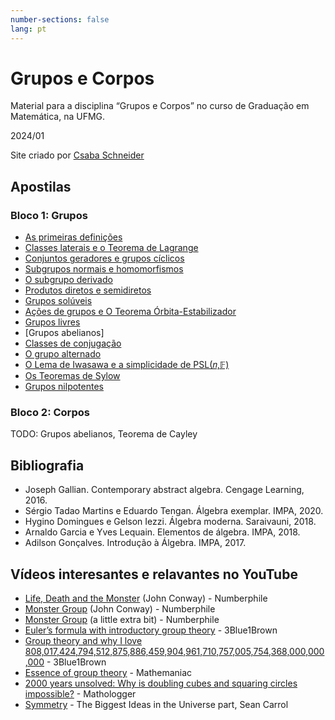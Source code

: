 ```yaml
---
number-sections: false
lang: pt
---
```


# Grupos e Corpos {.unnumbered}

Material para a disciplina "Grupos e Corpos" no curso de Graduação em Matemática, na UFMG. 

2024/01


Site criado por [Csaba Schneider](https://schcs.github.io/WP/)

## Apostilas

### Bloco 1: Grupos 

* [As primeiras definições](definitions.qmd)
* [Classes laterais e o Teorema de Lagrange](lagrange.qmd)
* [Conjuntos geradores e grupos cíclicos](geradores.qmd)
* [Subgrupos normais e homomorfismos](normais.qmd)
* [O subgrupo derivado](derivado.qmd)
* [Produtos diretos e semidiretos](products.qmd)
* [Grupos solúveis](soluble.qmd)
* [Ações de grupos e O Teorema Órbita-Estabilizador](actions.qmd)
* [Grupos livres](livres.qmd)
* [Grupos abelianos]
* [Classes de conjugação](classes.qmd)
* [O grupo alternado](alternado.qmd)
* [O Lema de Iwasawa e a simplicidade de PSL(𝑛,𝔽)](psl.qmd)
* [Os Teoremas de Sylow](sylow.qmd)
* [Grupos nilpotentes](nilpotent.qmd)

### Bloco 2: Corpos

TODO: Grupos abelianos, Teorema de Cayley

## Bibliografia
* Joseph Gallian. Contemporary abstract algebra. Cengage Learning, 2016.
* Sérgio Tadao Martins e Eduardo Tengan. Álgebra exemplar. IMPA, 2020.
* Hygino Domingues e Gelson Iezzi. Álgebra moderna. Saraivauni, 2018.
* Arnaldo Garcia e Yves Lequain. Elementos de álgebra. IMPA, 2018.
* Adilson Gonçalves. Introdução à Álgebra. IMPA, 2017.

## Vídeos interesantes e relavantes no YouTube
* [Life, Death and the Monster](https://youtu.be/xOCe5HUObD4) (John Conway) - Numberphile
* [Monster Group](https://youtu.be/MXKiih4JJvQ) (John Conway) - Numberphile
* [Monster Group](https://youtu.be/MXKiih4JJvQ) (a little extra bit) - Numberphile
* [Euler's formula with introductory group theory](https://youtu.be/mvmuCPvRoWQ) - 3Blue1Brown
* [Group theory and why I love 808,017,424,794,512,875,886,459,904,961,710,757,005,754,368,000,000,000](https://youtu.be/mH0oCDa74tE) - 3Blue1Brown
* [Essence of group theory](https://youtu.be/EsBn7G2yhB8) - Mathemaniac
* [2000 years unsolved: Why is doubling cubes and squaring circles impossible?](https://youtu.be/O1sPvUr0YC0) - Mathologger
* [Symmetry](https://youtu.be/yCxacFBLHIY) - The Biggest Ideas in the Universe part, Sean Carrol

